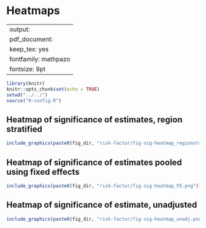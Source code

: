 # Heatmaps {#heatmaps}

---
output:
  pdf_document:
    keep_tex: yes
fontfamily: mathpazo
fontsize: 9pt
---

\raggedright

```r
library(knitr)
knitr::opts_chunk$set(echo = TRUE)
setwd("../../")
source("0-config.R")
```


## Heatmap of significance of estimates, region stratified

```r
include_graphics(paste0(fig_dir, "risk-factor/fig-sig-heatmap_regionstrat.png"))
```

## Heatmap of significance of estimates pooled using fixed effects

```r
include_graphics(paste0(fig_dir, "risk-factor/fig-sig-heatmap_FE.png"))
```




## Heatmap of significance of estimate, unadjusted 

```r
include_graphics(paste0(fig_dir, "risk-factor/fig-sig-heatmap_unadj.png"))
```